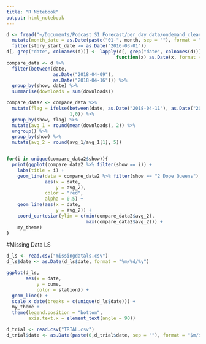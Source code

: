 ```yaml
---
title: "R Notebook"
output: html_notebook
---
```


```r
d <- fread("~/Documents/Podcast S1 Forecast/per day data/ondemand_clean.csv") %>% 
  mutate(month_date = as.Date(paste("01-", month, sep = ""), format = "%d-%b-%Y")) %>%
  filter(story_start_date >= as.Date("2016-03-01"))
d[, grep("date", colnames(d))] <- lapply(d[, grep("date", colnames(d))],
                                        function(x) as.Date(x, format = "%Y-%m-%d"))
compare_data <- d %>%
  filter(between(date,
                 as.Date("2018-04-09"),
                 as.Date("2018-04-16"))) %>% 
  group_by(show, date) %>% 
  summarise(downloads = sum(downloads))

compare_data2 <- compare_data %>%
  mutate(flag = ifelse(between(date, as.Date("2018-04-11"), as.Date("2018-04-14")),
                       1,0)) %>% 
  group_by(show, flag) %>% 
  mutate(avg_1 = round(mean(downloads), 2)) %>% 
  ungroup() %>%
  group_by(show) %>% 
  mutate(avg_2 = round(avg_1/avg_1[1], 5))


for(i in unique(compare_data2$show)){
  print(ggplot(compare_data2 %>% filter(show == i)) +
    labs(title = i) +
    geom_line(data = compare_data2 %>% filter(show == "2 Dope Queens"),
              aes(x = date,
                  y = avg_2),
              color = "red",
              alpha = 0.5) +
    geom_line(aes(x = date,
                  y = avg_2)) +
    coord_cartesian(ylim = c(min(compare_data2$avg_2),
                             max(compare_data2$avg_2))) +
    my_theme)
}

```


#Missing Data LS
```r
d_ls <- read.csv("missingdatals.csv")
d_ls$date <- as.Date(d_ls$date, format = "%m/%d/%y")

ggplot(d_ls,
       aes(x = date,
           y = cume,
           color = station)) +
  geom_line() +
  scale_x_date(breaks = c(unique(d_ls$date))) +
  my_theme +
  theme(legend.position = "bottom",
        axis.text.x = element_text(angle = 90))

```

```r
d_trial <- read.csv("TRIAL.csv")
d_trial$date <- as.Date(paste(0,d_trial$date, sep = ""), format = "$m/$d/%Y")

```

